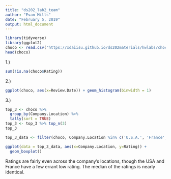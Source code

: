 ```yaml
---
title: "ds202_lab2_team"
author: "Evan Mills"
date: "February 5, 2019"
output: html_document
---
```


```r
library(tidyverse)
library(ggplot2)
choco <- read.csv("https://xdaiisu.github.io/ds202materials/hwlabs/choco.csv")
head(choco)
```
1.)
```r
sum(!is.na(choco$Rating))
```

2.)
```r
ggplot(choco, aes(x=Review.Date)) + geom_histogram(binwidth = 1)
```

3.)
```r
top_3 <- choco %>% 
  group_by(Company.Location) %>%
  tally(sort = TRUE)
top_3 <- top_3 %>% top_n(3)
top_3

top_3_data <- filter(choco, Company.Location %in% c('U.S.A.', 'France', 'Canada'))

ggplot(data = top_3_data, aes(x=Company.Location, y=Rating)) + 
  geom_boxplot()
```

Ratings are fairly even across the company's locations, though the USA and France have a few errant low rating. The median of the ratings is nearly identical.

```r

```
